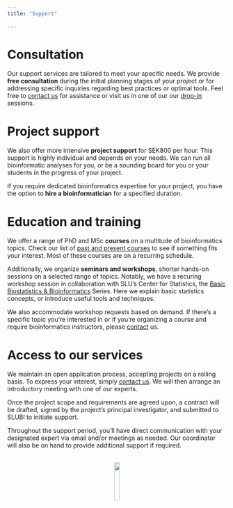 ```yaml
---
title: "Support"
  
---
```



# Consultation
Our support services are tailored to meet your specific needs. We provide **free consultation** during the initial planning stages of your project or for addressing specific inquiries regarding best practices or optimal tools. Feel free to [contact us](contact.qmd) for assistance or visit us in one of our our [drop-in](dropin.qmd) sessions.

# Project support
We also offer more intensive **project support** for SEK800 per hour. This support is highly individual and depends on your needs. We can run all bioinformatic analyses for you, or be a sounding board for you or your students in the progress of your project. 

If you require dedicated bioinformatics expertise for your project, you have the option to **hire a bioinformatician** for a specified duration.

# Education and training
We offer a range of PhD and MSc **courses** on a multitude of bioinformatics topics. Check our list of [past and present courses](courses.qmd) to see if something fits your interest. Most of these courses are on a recurring schedule. 

Additionally, we organize **seminars and workshops**, shorter hands-on sessions on a selected range of topics. Notably, we have a recuring workshop session in collaboration with SLU's Center for Statistics, the [Basic Biostatistics & Bioinformatics](3BS.qmd) Series. Here we explain basic statistics concepts, or introduce useful tools and techniques.

 We also accommodate workshop requests based on demand. If there's a specific topic you're interested in or if you're organizing a course and require bioinformatics instructors, please [contact](contact.qmd) us.

# Access to our services

We maintain an open application process, accepting projects on a rolling basis. To express your interest, simply [contact us](contact.qmd). We will then arrange an introductory meeting with one of our experts. 

Once the project scope and requirements are agreed upon, a contract will be drafted, signed by the project's principal investigator, and submitted to SLUBI to initiate support.

Throughout the support period, you'll have direct communication with your designated expert via email and/or meetings as needed. Our coordinator will also be on hand to provide additional support if required.

<br>
<center>
![](images/SLUBI_logo.png){#id .class width=15%}
</center>
 